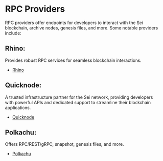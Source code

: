 # RPC Providers

RPC providers offer endpoints for developers to interact with the Sei blockchain, archive nodes, genesis files, and more. Some notable providers include:

## **Rhino**:
Provides robust RPC services for seamless blockchain interactions.
   - [Rhino](https://rhinostake.com/#)

## **Quicknode**:
A trusted infrastructure partner for the Sei network, providing developers with powerful APIs and dedicated support to streamline their blockchain applications.
   - [Quicknode](https://www.quicknode.com/)

## **Polkachu**:
Offers RPC/REST/gRPC, snapshot, genesis files, and more.
   - [Polkachu](https://polkachu.com/networks/sei)
